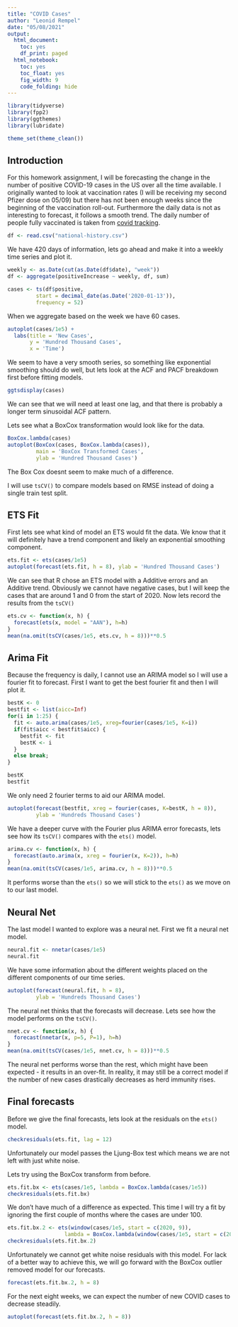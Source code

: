 ```yaml
---
title: "COVID Cases"
author: "Leonid Rempel"
date: "05/08/2021"
output:
  html_document:
    toc: yes
    df_print: paged
  html_notebook:
    toc: yes
    toc_float: yes
    fig_width: 9
    code_folding: hide
---
```


```r
library(tidyverse)
library(fpp2)
library(ggthemes)
library(lubridate)

theme_set(theme_clean())
```

## Introduction

For this homework assignment, I will be forecasting the change in the number of positive COVID-19 cases in the US over all the time available. I originally wanted to look at vaccination rates (I will be receiving my second Pfizer dose on 05/09) but there has not been enough weeks since the beginning of the vaccination roll-out. Furthermore the daily data is not as interesting to forecast, it follows a smooth trend. The daily number of people fully vaccinated  is taken from [covid tracking](https://covidtracking.com/data/download).

```r
df <- read.csv("national-history.csv")
```

We have 420 days of information, lets go ahead and make it into a weekly time series and plot it.

```r
weekly <- as.Date(cut(as.Date(df$date), "week"))
df <- aggregate(positiveIncrease ~ weekly, df, sum)

cases <- ts(df$positive, 
         start = decimal_date(as.Date('2020-01-13')),
         frequency = 52)
```

When we aggregate based on the week we have 60 cases.

```r
autoplot(cases/1e5) +
  labs(title = 'New Cases',
       y = 'Hundred Thousand Cases',
       x = 'Time')
```

We seem to have a very smooth series, so something like exponential smoothing should do well, but lets look at the ACF and PACF breakdown first before fitting models.

```r
ggtsdisplay(cases)
```


We can see that we will need at least one lag, and that there is probably a longer term sinusoidal ACF pattern. 

Lets see what a BoxCox transformation would look like for the data.

```r
BoxCox.lambda(cases)
autoplot(BoxCox(cases, BoxCox.lambda(cases)),
         main = 'BoxCox Transformed Cases',
         ylab = 'Hundred Thousand Cases')
```

The Box Cox doesnt seem to make much of a difference.

I will use `tsCV()` to compare models based on RMSE instead of doing a single train test split. 

## ETS Fit

First lets see what kind of model an ETS would fit the data. We know that it will definitely have a trend component and likely an exponential smoothing component.

```r
ets.fit <- ets(cases/1e5)
autoplot(forecast(ets.fit, h = 8), ylab = 'Hundred Thousand Cases')
```

We can see that R chose an ETS model with a Additive errors and an Additive trend. Obviously we cannot have negative cases, but I will keep the cases that are around 1 and 0 from the start of 2020. Now lets record the results from the `tsCV()`

```r
ets.cv <- function(x, h) {
  forecast(ets(x, model = "AAN"), h=h)
}
mean(na.omit(tsCV(cases/1e5, ets.cv, h = 8)))**0.5
```

## Arima Fit

Because the frequency is daily, I cannot use an ARIMA model so I will use a fourier fit to forecast. First I want to get the best fourier fit and then I will plot it.

```r
bestK <- 0
bestfit <- list(aicc=Inf)
for(i in 1:25) {
  fit <- auto.arima(cases/1e5, xreg=fourier(cases/1e5, K=i))
  if(fit$aicc < bestfit$aicc) {
    bestfit <- fit
    bestK <- i
  }
  else break;
}
```

```r
bestK
bestfit
```

We only need 2 fourier terms to aid our ARIMA model. 

``` r
autoplot(forecast(bestfit, xreg = fourier(cases, K=bestK, h = 8)),
         ylab = 'Hundreds Thousand Cases')
```

We have a deeper curve with the Fourier plus ARIMA error forecasts, lets see how its `tsCV()` compares with the `ets()` model.

```r
arima.cv <- function(x, h) {
  forecast(auto.arima(x, xreg = fourier(x, K=2)), h=h)
}
mean(na.omit(tsCV(cases/1e5, arima.cv, h = 8)))**0.5
```

It performs worse than the `ets()` so we will stick to the `ets()` as we move on to our last model.

## Neural Net

The last model I wanted to explore was a neural net. First we fit a neural net model.

```r
neural.fit <- nnetar(cases/1e5)
neural.fit
```

We have some information about the different weights placed on the different components of our time series. 

```r
autoplot(forecast(neural.fit, h = 8),
         ylab = 'Hundreds Thousand Cases')
```

The neural net thinks that the forecasts will decrease. Lets see how the model performs on the `tsCV()`.

```r
nnet.cv <- function(x, h) {
  forecast(nnetar(x, p=5, P=1), h=h)
}
mean(na.omit(tsCV(cases/1e5, nnet.cv, h = 8)))**0.5
```

The neural net performs worse than the rest, which might have been expected - it results in an over-fit. In reality, it may still be a correct model if the number of new cases drastically decreases as herd immunity rises.

## Final forecasts

Before we give the final forecasts, lets look at the residuals on the `ets()` model.

```r
checkresiduals(ets.fit, lag = 12)
```

Unfortunately our model passes the Ljung-Box test which means we are not left with just white noise.

Lets try using the BoxCox transform from before.

```r
ets.fit.bx <- ets(cases/1e5, lambda = BoxCox.lambda(cases/1e5))
checkresiduals(ets.fit.bx)
```

We don't have much of a difference as expected. This time I will try a fit by ignoring the first couple of months where the cases are under 100.

```r
ets.fit.bx.2 <- ets(window(cases/1e5, start = c(2020, 9)), 
                  lambda = BoxCox.lambda(window(cases/1e5, start = c(2020, 9))))
checkresiduals(ets.fit.bx.2)
```

Unfortunately we cannot get white noise residuals with this model. For lack of a better way to achieve this, we will go forward with the BoxCox outlier removed model for our forecasts.

```r
forecast(ets.fit.bx.2, h = 8)
```

For the next eight weeks, we can expect the number of new COVID cases to decrease steadily.

```r
autoplot(forecast(ets.fit.bx.2, h = 8))
```




